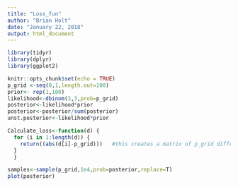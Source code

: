 ```yaml
---
title: "Loss_fun"
author: "Brian Holt"
date: "January 22, 2018"
output: html_document
---
```


```r
library(tidyr)
library(dplyr)
library(ggplot2)
```


```r
knitr::opts_chunk$set(echo = TRUE)
p_grid <-seq(0,1,length.out=100)
prior<- rep(1,100)
likelihood<-dbinom(3,3,prob=p_grid)
posterior<-likelihood*prior
posterior<-posterior/sum(posterior)
unst.posterior<-likelihood*prior

Calculate_loss<-function(d) {
  for (i in 1:length(d)) {
    return((abs(d[i]-p_grid)))   #this creates a matrix of p_grid differences; diagnol == zero
  } 
  }

samples<-sample(p_grid,1e4,prob=posterior,replace=T)
plot(posterior)

```

